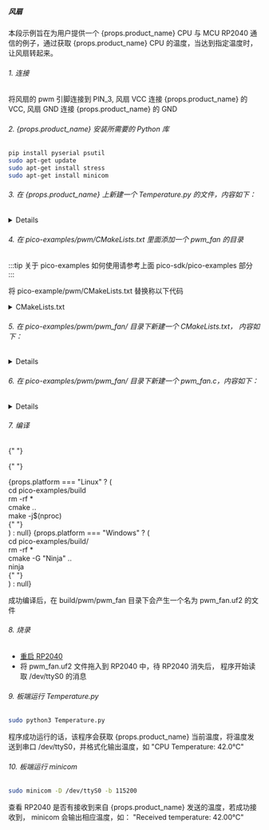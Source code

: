 
##### 风扇

本段示例旨在为用户提供一个 {props.product_name} CPU 与 MCU RP2040 通信的例子，通过获取 {props.product_name} CPU 的温度，当达到指定温度时，让风扇转起来。

###### 1. 连接

将风扇的 pwm 引脚连接到 PIN_3, 风扇 VCC 连接 {props.product_name} 的 VCC, 风扇 GND 连接 {props.product_name} 的 GND

###### 2. {props.product_name} 安装所需要的 Python 库

```bash
pip install pyserial psutil
sudo apt-get update
sudo apt-get install stress
sudo apt-get install minicom
```

###### 3. 在 {props.product_name} 上新建一个 Temperature.py 的文件，内容如下：

<details>

    <summary>Temperature.py</summary>

```py

    import psutil
    import serial
    import time

    SERIAL_PORT = '/dev/ttyS0'
    BAUD_RATE = 115200

    set = serial.Serial(SERIAL_PORT, BAUD_RATE)

    def get_cpu_temperature():
        # get temperature from PC Host
        temps = psutil.sensors_temperatures()
        if 'coretemp' in temps:
            cpu_temp = temps['coretemp'][0].current
            return cpu_temp
        else:
            return None

    try:
        while True:
            temp = get_cpu_temperature()
            if temp is not None:
                print(f"CPU Temperature: {temp}°C")
                set.write(f"{temp}\n".encode())
            else:
                print("Unable to read temperature.")
            time.sleep(1)
    except KeyboardInterrupt:
        set.close()
        print("Program terminated.")

```

</details>

###### 4. 在 pico-examples/pwm/CMakeLists.txt 里面添加一个 pwm_fan 的目录

:::tip
关于 pico-examples 如何使用请参考上面 pico-sdk/pico-examples 部分
:::

将 pico-example/pwm/CMakeLists.txt 替换称以下代码

<details>
<summary>CMakeLists.txt</summary>

```txt

    if (TARGET hardware_pwm)
        add_subdirectory_exclude_platforms(hello_pwm)
        add_subdirectory_exclude_platforms(led_fade)
        add_subdirectory_exclude_platforms(measure_duty_cycle)
        add_subdirectory_exclude_platforms(pwm_fan)
    else()
        message("Skipping PWM examples as hardware_pwm is unavailable on this platform")
    endif()

```

</details>

###### 5. 在 pico-examples/pwm/pwm_fan/ 目录下新建一个 CMakeLists.txt， 内容如下：

<details>

    <summary>CMakeLists.txt</summary>

```txt

    add_executable(pwm_fan
        pwm_fan.c
        )

    # pull in common dependencies and additional pwm hardware support
    target_link_libraries(pwm_fan pico_stdlib hardware_pwm)

    # create map/bin/hex file etc.
    pico_add_extra_outputs(pwm_fan)

    # add url via pico_set_program_url
    example_auto_set_url(pwm_fan)

```

</details>

###### 6. 在 pico-examples/pwm/pwm_fan/ 目录下新建一个 pwm_fan.c，内容如下：

<details>

    <summary>pwm_fan.c</summary>

```c
    #include <stdio.h>
    #include <stdlib.h>
    #include "pico/stdlib.h"
    #include "hardware/uart.h"
    #include "hardware/pwm.h"

    #define UART_ID uart0
    #define BAUD_RATE 115200
    #define UART_TX_PIN 0
    #define UART_RX_PIN 1
    #define FAN_PWM_PIN 28
    #define TEMP_THRESHOLD 60.0

    void set_pwm_duty_cycle(uint slice_num, uint channel, float duty_cycle) {
        if (duty_cycle < 0.0f) duty_cycle = 0.0f;
        if (duty_cycle > 100.0f) duty_cycle = 100.0f;
        uint16_t level = (uint16_t)(duty_cycle * (float)(1 << 16) / 100.0f);
        pwm_set_gpio_level(FAN_PWM_PIN, level);
    }

    int main() {
        stdio_init_all();

        uart_init(UART_ID, BAUD_RATE);
        gpio_set_function(UART_TX_PIN, GPIO_FUNC_UART);
        gpio_set_function(UART_RX_PIN, GPIO_FUNC_UART);

        uart_set_format(UART_ID, 8, 1, UART_PARITY_NONE);
        uart_set_fifo_enabled(UART_ID, false);

        gpio_set_function(FAN_PWM_PIN, GPIO_FUNC_PWM);
        uint slice_num = pwm_gpio_to_slice_num(FAN_PWM_PIN);
        pwm_config config = pwm_get_default_config();
        pwm_config_set_clkdiv(&config, 4.0f);
        pwm_init(slice_num, &config, true);

        char buffer[32];
        int index = 0;

        printf("Waiting for data...\n");

        while (1) {
            if (uart_is_readable(UART_ID)) {
                char c = uart_getc(UART_ID);
                if (c == '\n') {
                    buffer[index] = '\0';
                    float temperature = atof(buffer);
                    printf("Received temperature: %.2f°C\n", temperature);
                    if (temperature > TEMP_THRESHOLD) {
                        set_pwm_duty_cycle(slice_num, PWM_CHAN_A, 100.0f);
                    } else {
                        set_pwm_duty_cycle(slice_num, PWM_CHAN_A, 0.0f);
                    }
                    index = 0;
                } else {
                    buffer[index++] = c;
                    if (index >= sizeof(buffer)) {
                        index = sizeof(buffer) - 1;
                    }
                }
            }
        }

        return 0;
    }

```

</details>

###### 7. 编译

{" "}

{" "}

<div>
  {props.platform === "Linux" ? (
    <div>
      <PreView>
        cd pico-examples/build
        <br />
        rm -rf *<br />
        cmake ..
        <br />
        make -j$(nproc)
        <br />
      </PreView>{" "}
    </div>
  ) : null}
  {props.platform === "Windows" ? (
    <div>
      <PreView>
        cd pico-examples/build/
        <br />
        rm -rf *<br />
        cmake -G "Ninja" ..
        <br />
        ninja
        <br />
      </PreView>{" "}
    </div>
  ) : null}
</div>

成功编译后，在 build/pwm/pwm_fan 目录下会产生一个名为 pwm_fan.uf2 的文件

###### 8. 烧录

- <a href={props.flash_url}>重启 RP2040</a>
- 将 pwm_fan.uf2 文件拖入到 RP2040 中，待 RP2040 消失后， 程序开始读取 /dev/ttyS0 的消息

###### 9. 板端运行 Temperature.py

```bash
sudo python3 Temperature.py
```

程序成功运行的话，该程序会获取 {props.product_name} 当前温度，将温度发送到串口 /dev/ttyS0，并格式化输出温度，如 "CPU Temperature: 42.0°C"

###### 10. 板端运行 minicom

```bash
sudo minicom -D /dev/ttyS0 -b 115200
```

查看 RP2040 是否有接收到来自 {props.product_name} 发送的温度，若成功接收到， minicom 会输出相应温度，如： "Received temperature: 42.00°C"
